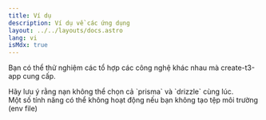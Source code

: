 ```yaml
---
title: Ví dụ
description: Ví dụ về các ứng dụng
layout: ../../layouts/docs.astro
lang: vi
isMdx: true
---
```



Bạn có thể thử nghiệm các tổ hợp các công nghệ khác nhau mà create-t3-app cung cấp.

<Callout type="info">
  Hãy lưu ý rằng nạn không thể chọn cả `prisma` và `drizzle` cùng lúc.
</Callout>

<Form />

<Callout type="warning">
  Một số tính năng có thể không hoạt động nếu bạn không tạo tệp môi trường (env
  file)
</Callout>
